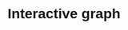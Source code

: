 # Interactive graph

<style>
  * {
    font-family: sans-serif;
  }
</style> 

<div id="plot" style="padding-left: 30px;">
</div>

<script src="https://cdn.jsdelivr.net/npm/d3@7"></script>
<script src="scripts/myscript.js"></script>
